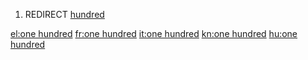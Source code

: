 # REDIRECT [[hundred]]

[[el:one hundred]]
[[fr:one hundred]]
[[it:one hundred]]
[[kn:one hundred]]
[[hu:one hundred]]